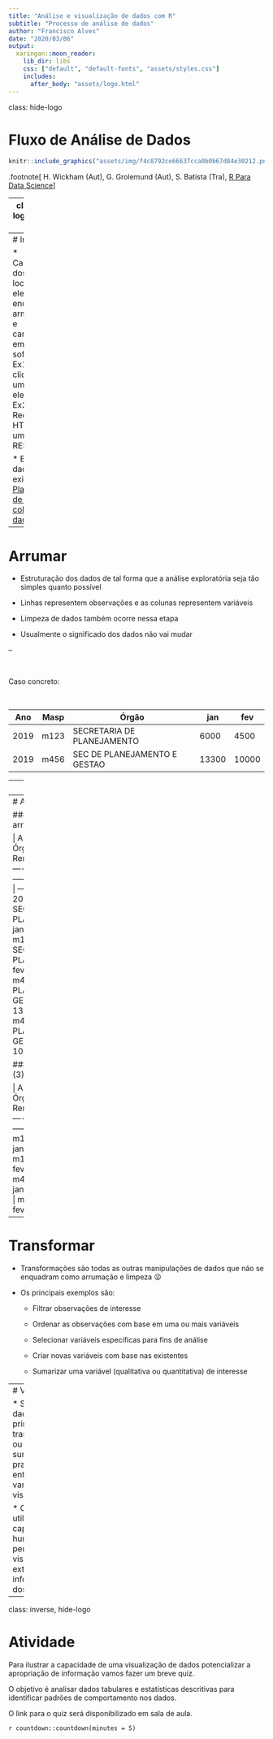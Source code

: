 ```yaml
---
title: "Análise e visualização de dados com R"
subtitle: "Processo de análise de dados"
author: "Francisco Alves"
date: "2020/03/06"
output: 
  xaringan::moon_reader:
    lib_dir: libs
    css: ["default", "default-fonts", "assets/styles.css"]
    includes:
      after_body: "assets/logo.html"
---
```

class: hide-logo

# Fluxo de Análise de Dados

```r
knitr::include_graphics("assets/img/f4c8792ce66637cca0b0b67d84e30212.png")
```

.footnote[
H. Wickham (Aut), G. Grolemund (Aut), S. Batista (Tra), [R Para Data Science](https://www.amazon.com.br/Para-Data-Science-Hadley-Wickham/dp/8550803243/)
]

---
class: hide-logo
# Estudo de base

### Remuneração dos servidores públicos ativos do Poder Executivo Estadual

Divulgação dos dados de pessoal do Poder Executivo do Estado de Minas Gerais, conforme previsto no Decreto Estadual nº 45.969/2012 e Resolução Conjunta SEPLAG/CGE nº 8676, de 30 de julho de 2012.

> Sua remuneração bruta, cargos e funções por eles titularizados, órgãos de sua formal lotação, tudo é constitutivo de informação de interesse coletivo ou geral. Expondo-se, portanto, a divulgação oficial. [...] Não cabe, no caso, falar de intimidade ou de vida privada, pois os dados objeto da divulgação em causa dizem respeito a agentes públicos enquanto agentes públicos mesmos; ou, na linguagem da própria Constituição, agentes estatais agindo “nessa qualidade”. [STF - RECURSO EXTRAORDINÁRIO 652.777-SP](http://redir.stf.jus.br/paginadorpub/paginador.jsp?docTP=TP&docID=8831570)

* [Consulta interativa](http://www.transparencia.mg.gov.br/estado-pessoal/remuneracao-dos-servidores)
* [Dados abertos](http://www.transparencia.dadosabertos.mg.gov.br/dataset/remuneracao-dos-servidores)
* [Dicionário de dados](http://www.transparencia.dadosabertos.mg.gov.br/dataset/remuneracao-dos-servidores/resource/ab5a9b7b-4af3-4720-8029-8f96d7517d17)

---
# Importar

* Carregamento dos dados do local em que eles se encontram armazenados e carregamento em um software 
  * Ex1: Duplo clique em uma planilha eletrônica
  * Ex2: Requisição HTTP para uma API RESTful


* E se os dados não existem? 
  * [Planejamento de pesquisa & coleta de dados](http://www.creative-wisdom.com/teaching/WBI/dma.shtml)
  
---
# Arrumar

* Estruturação dos dados de tal forma que a análise exploratória seja tão simples quanto possível

* Linhas representem observações e as colunas representem variáveis

* Limpeza de dados também ocorre nessa etapa

* Usualmente o significado dos dados não vai mudar

--

<br>

Caso concreto:

<br>

| Ano  | Masp | Órgão                        | jan   | fev   |
| ---- | ---- | ---------------------------- | ----- | ----- |
| 2019 | m123 | SECRETARIA DE PLANEJAMENTO   | 6000  | 4500  |
| 2019 | m456 | SEC DE PLANEJAMENTO E GESTAO | 13300 | 10000 |

---
# Arrumar

#### Tabela original (1)

| Ano  | Masp | Órgão                        | jan   | fev   |
| ---- | ---- | ---------------------------- | ----- | ----- |
| 2019 | m123 | SECRETARIA DE PLANEJAMENTO   | 6000  | 4500  |
| 2019 | m456 | SEC DE PLANEJAMENTO E GESTAO | 13300 | 10000 | 

#### Tabela arrumada (2)

| Ano  | Masp | Órgão                        | Mês | Remuneração | 
| ---- | ---- | ---------------------------- | --- | ----------- |
| 2019 | m123 | SECRETARIA DE PLANEJAMENTO   | jan | 6000        |
| 2019 | m123 | SECRETARIA DE PLANEJAMENTO   | fev | 4500        |
| 2019 | m456 | SEC DE PLANEJAMENTO E GESTAO | jan | 13300       |
| 2019 | m456 | SEC DE PLANEJAMENTO E GESTAO | fev | 10000       |

---
# Arrumar

#### Tabela arrumada (2)

| Ano  | Masp | Órgão                        | Mês | Remuneração | 
| ---- | ---- | ---------------------------- | --- | ----------- |
| 2019 | m123 | SECRETARIA DE PLANEJAMENTO   | jan | 6000        |
| 2019 | m123 | SECRETARIA DE PLANEJAMENTO   | fev | 4500        |
| 2019 | m456 | SEC DE PLANEJAMENTO E GESTAO | jan | 13300       |
| 2019 | m456 | SEC DE PLANEJAMENTO E GESTAO | fev | 10000       |

#### Tabela limpa (3)

| Ano  | Masp | Órgão  | Mês | Remuneração |
| ---- | ---- | ------ | --- | ----------- |
| 2019 | m123 | SEPLAG | jan | 6000        |
| 2019 | m123 | SEPLAG | fev | 4500        |
| 2019 | m456 | SEPLAG | jan | 13300       |
| 2019 | m456 | SEPLAG | fev | 10000       |

---
# Transformar

* Transformações são todas as outras manipulações de dados que não se enquadram como arrumação e limpeza &#x1F61C;

* Os principais exemplos são:
  * Filtrar observações de interesse
  
  * Ordenar as observações com base em uma ou mais variáveis
  
  * Selecionar variáveis especificas para fins de análise
  
  * Criar novas variáveis com base nas existentes
  
  * Sumarizar uma variável (qualitativa ou quantitativa) de interesse

---
# Visualizar

* Seja com os dados primários, transformados, ou sumarizados pra facilitar o entendimento vamos criar visualizações

* O objetivo é utilizar a capacidade humana de percepção visual pra extrair informações dos dados

---
class: inverse, hide-logo

# Atividade

Para ilustrar a capacidade de uma visualização de dados potencializar a apropriação de informação vamos fazer um breve quiz.

O objetivo é analisar dados tabulares e estatísticas descritivas para identificar padrões de comportamento nos dados.

O link para o quiz será disponibilizado em sala de aula.

`r countdown::countdown(minutes = 5)`